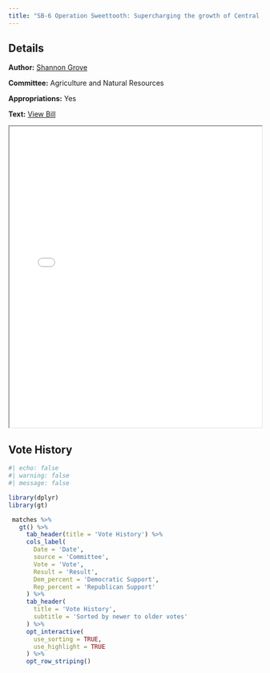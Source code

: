 ```yaml
---
title: "SB-6 Operation Sweettooth: Supercharging the growth of Central Valley Fruit Production "
---
```


::: {.panel-tabset}

## Details

**Author:** [Shannon Grove](../senator-pages/district_12.qmd)

**Committee:** Agriculture and Natural Resources

**Appropriations:** Yes

**Text:** [View Bill](../files/pdfs/bills/GROVE_SB6.pdf)

<iframe src="../files/pdfs/bills/GROVE_SB6.pdf" width="100%" height="600px"></iframe>

## Vote History

```r
#| echo: false
#| warning: false
#| message: false

library(dplyr)
library(gt)

 matches %>%
   gt() %>%
     tab_header(title = 'Vote History') %>%
     cols_label(
       Date = 'Date',
       source = 'Committee',
       Vote = 'Vote',
       Result = 'Result',
       Dem_percent = 'Democratic Support',
       Rep_percent = 'Republican Support'
     ) %>%
     tab_header(
       title = 'Vote History',
       subtitle = 'Sorted by newer to older votes'
     ) %>%
     opt_interactive(
       use_sorting = TRUE,
       use_highlight = TRUE
     ) %>%
     opt_row_striping() 

```

:::
